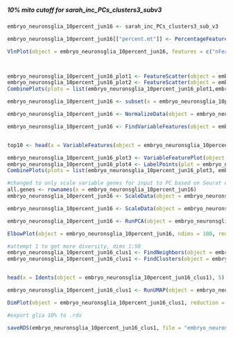 

##### 10% mito cutoff for sarah_inc_PCs_clusters3_subv3
```r
embryo_neuronsglia_10percent_jun16 <- sarah_inc_PCs_clusters3_sub_v3
```

```r

embryo_neuronsglia_10percent_jun16[["percent.mt"]] <- PercentageFeatureSet(object = embryo_neuronsglia_10percent_jun16, pattern = "mt:") 
```

```r

VlnPlot(object = embryo_neuronsglia_10percent_jun16, features = c("nFeature_RNA", "nCount_RNA", "percent.mt"), ncol = 3)



embryo_neuronsglia_10percent_jun16_plot1 <- FeatureScatter(object = embryo_neuronsglia_10percent_jun16, feature1 = "nCount_RNA", feature2 = "percent.mt") 
embryo_neuronsglia_10percent_jun16_plot2 <- FeatureScatter(object = embryo_neuronsglia_10percent_jun16, feature1 = "nCount_RNA", feature2 = "nFeature_RNA") 
CombinePlots(plots = list(embryo_neuronsglia_10percent_jun16_plot1,embryo_neuronsglia_10percent_jun16_plot2))

embryo_neuronsglia_10percent_jun16 <- subset(x = embryo_neuronsglia_10percent_jun16, subset = nFeature_RNA > 50 & nFeature_RNA < 3000 & percent.mt < 10)
```

```r
embryo_neuronsglia_10percent_jun16 <- NormalizeData(object = embryo_neuronsglia_10percent_jun16, normalization.method = "LogNormalize", scale.factor = 1e4)

```

```r
embryo_neuronsglia_10percent_jun16 <- FindVariableFeatures(object = embryo_neuronsglia_10percent_jun16, selection.method = 'vst', nfeatures = 13000)


top10 <- head(x = VariableFeatures(object = embryo_neuronsglia_10percent_jun16), 20)

embryo_neuronsglia_10percent_jun16_plot3 <- VariableFeaturePlot(object = embryo_neuronsglia_10percent_jun16)
embryo_neuronsglia_10percent_jun16_plot4 <- LabelPoints(plot = embryo_neuronsglia_10percent_jun16_plot3, points = top10, repel = TRUE)
CombinePlots(plots = list(embryo_neuronsglia_10percent_jun16_plot3, embryo_neuronsglia_10percent_jun16_plot4))

```

```r
#changed to only scale variable genes for input to PC based on Seurat documentation, this is different than scaling all genes as we were doing before#
all.genes <- rownames(x = embryo_neuronsglia_10percent_jun16)
embryo_neuronsglia_10percent_jun16 <- ScaleData(object = embryo_neuronsglia_10percent_jun16)
```

```r
embryo_neuronsglia_10percent_jun16 <- ScaleData(object = embryo_neuronsglia_10percent_jun16, vars.to.regress = 'percent.mt')
```

```r
embryo_neuronsglia_10percent_jun16 <- RunPCA(object = embryo_neuronsglia_10percent_jun16, features = VariableFeatures(object = embryo_neuronsglia_10percent_jun16))
```

```r
ElbowPlot(object = embryo_neuronsglia_10percent_jun16, ndims = 100, reduction = "pca")
```

```r
#attempt 1 to get more diversity, dims 1:50 
embryo_neuronsglia_10percent_jun16_clus1 <- FindNeighbors(object = embryo_neuronsglia_10percent_jun16, dims = 1:50)
embryo_neuronsglia_10percent_jun16_clus1 <- FindClusters(object = embryo_neuronsglia_10percent_jun16_clus1, resolution = 2.0)


head(x = Idents(object = embryo_neuronsglia_10percent_jun16_clus1), 5)
```

```r


embryo_neuronsglia_10percent_jun16_clus1 <- RunUMAP(object = embryo_neuronsglia_10percent_jun16_clus1, dims = 1:50)
```

```r

DimPlot(object = embryo_neuronsglia_10percent_jun16_clus1, reduction = 'umap', label = TRUE)
```

```r
#export glia 10% to .rds

saveRDS(embryo_neuronsglia_10percent_jun16_clus1, file = "embryo_neuronsglia_10percent_jun16.rds")
```
